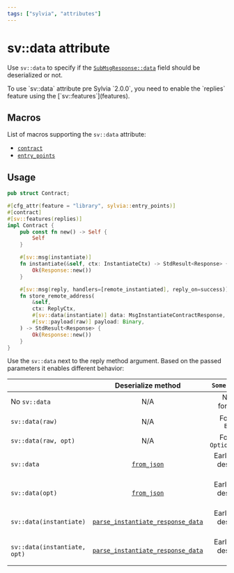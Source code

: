 ```yaml
---
tags: ["sylvia", "attributes"]
---
```



# sv::data attribute

Use `sv::data` to specify if the
[`SubMsgResponse::data`](https://docs.rs/cosmwasm-std/latest/cosmwasm_std/struct.SubMsgResponse.html)
field should be deserialized or not.

<Callout>
  To use `sv::data` attribute pre Sylvia `2.0.0`, you need to enable the `replies` feature using the
  [`sv::features`](features).
</Callout>

## Macros

List of macros supporting the `sv::data` attribute:

- [`contract`](../contract)
- [`entry_points`](../entry-points)

## Usage

```rust {20}, template="sylvia-empty"
pub struct Contract;

#[cfg_attr(feature = "library", sylvia::entry_points)]
#[contract]
#[sv::features(replies)]
impl Contract {
    pub const fn new() -> Self {
        Self
    }

    #[sv::msg(instantiate)]
    fn instantiate(&self, ctx: InstantiateCtx) -> StdResult<Response> {
        Ok(Response::new())
    }

    #[sv::msg(reply, handlers=[remote_instantiated], reply_on=success)]
    fn store_remote_address(
        &self,
        ctx: ReplyCtx,
        #[sv::data(instantiate)] data: MsgInstantiateContractResponse,
        #[sv::payload(raw)] payload: Binary,
    ) -> StdResult<Response> {
        Ok(Response::new())
    }
}
```

Use the `sv::data` next to the reply method argument. Based on the passed parameters it enables
different behavior:

|                              |                                                  Deserialize method                                                   |         `Some(invalid)`         |                                                             `Some(valid)`                                                             |                        `None` |
| :--------------------------- | :-------------------------------------------------------------------------------------------------------------------: | :-----------------------------: | :-----------------------------------------------------------------------------------------------------------------------------------: | ----------------------------: |
| No `sv::data`                |                                                          N/A                                                          |       No `data` forwarded       |                                                          No `data` forwarded                                                          |           No `data` forwarded |
| `sv::data(raw)`              |                                                          N/A                                                          |        Forwards `Binary`        |                                                           Forwards `Binary`                                                           | Early returns no `data` error |
| `sv::data(raw, opt)`         |                                                          N/A                                                          |    Forwards `Option<Binary>`    |                                                       Forwards `Option<Binary>`                                                       |     Forwards `Option<Binary>` |
| `sv::data`                   |                   [`from_json`](https://docs.rs/cosmwasm-std/latest/cosmwasm_std/fn.from_json.html)                   | Early returns deserialize error |                                                      Forwards deserialized data                                                       | Early returns no `data` error |
| `sv::data(opt)`              |                   [`from_json`](https://docs.rs/cosmwasm-std/latest/cosmwasm_std/fn.from_json.html)                   | Early returns deserialize error |                                                  Forwards `Option<DeserializedData>`                                                  |               Forwards `None` |
| `sv::data(instantiate)`      | [`parse_instantiate_response_data`](https://docs.rs/cw-utils/latest/cw_utils/fn.parse_instantiate_response_data.html) | Early returns deserialize error |     Forwards [`MsgInstantiateContractResponse`](https://docs.rs/cw-utils/latest/cw_utils/fn.parse_instantiate_response_data.html)     | Early returns no `data` error |
| `sv::data(instantiate, opt)` | [`parse_instantiate_response_data`](https://docs.rs/cw-utils/latest/cw_utils/fn.parse_instantiate_response_data.html) | Early returns deserialize error | Forwards [`Option<MsgInstantiateContractResponse>`](https://docs.rs/cw-utils/latest/cw_utils/fn.parse_instantiate_response_data.html) |               Forwards `None` |
